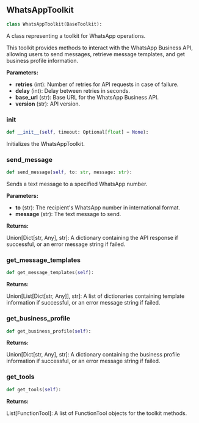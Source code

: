 <a id="camel.toolkits.whatsapp_toolkit"></a>

<a id="camel.toolkits.whatsapp_toolkit.WhatsAppToolkit"></a>

## WhatsAppToolkit

```python
class WhatsAppToolkit(BaseToolkit):
```

A class representing a toolkit for WhatsApp operations.

This toolkit provides methods to interact with the WhatsApp Business API,
allowing users to send messages, retrieve message templates, and get
business profile information.

**Parameters:**

- **retries** (int): Number of retries for API requests in case of failure.
- **delay** (int): Delay between retries in seconds.
- **base_url** (str): Base URL for the WhatsApp Business API.
- **version** (str): API version.

<a id="camel.toolkits.whatsapp_toolkit.WhatsAppToolkit.__init__"></a>

### __init__

```python
def __init__(self, timeout: Optional[float] = None):
```

Initializes the WhatsAppToolkit.

<a id="camel.toolkits.whatsapp_toolkit.WhatsAppToolkit.send_message"></a>

### send_message

```python
def send_message(self, to: str, message: str):
```

Sends a text message to a specified WhatsApp number.

**Parameters:**

- **to** (str): The recipient's WhatsApp number in international format.
- **message** (str): The text message to send.

**Returns:**

  Union[Dict[str, Any], str]: A dictionary containing
the API response if successful, or an error message string if
failed.

<a id="camel.toolkits.whatsapp_toolkit.WhatsAppToolkit.get_message_templates"></a>

### get_message_templates

```python
def get_message_templates(self):
```

**Returns:**

  Union[List[Dict[str, Any]], str]: A list of dictionaries containing
template information if successful, or an error message string
if failed.

<a id="camel.toolkits.whatsapp_toolkit.WhatsAppToolkit.get_business_profile"></a>

### get_business_profile

```python
def get_business_profile(self):
```

**Returns:**

  Union[Dict[str, Any], str]: A dictionary containing the business
profile information if successful, or an error message string
if failed.

<a id="camel.toolkits.whatsapp_toolkit.WhatsAppToolkit.get_tools"></a>

### get_tools

```python
def get_tools(self):
```

**Returns:**

  List[FunctionTool]: A list of FunctionTool objects for the
toolkit methods.
